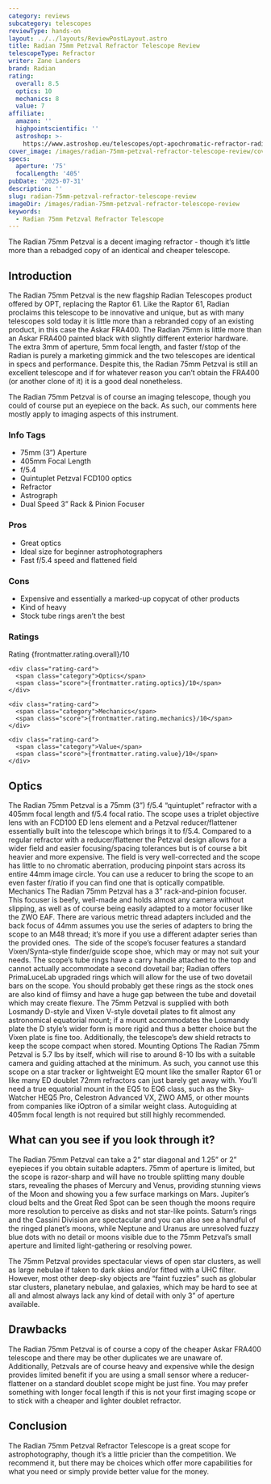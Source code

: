 ```yaml
---
category: reviews
subcategory: telescopes
reviewType: hands-on
layout: ../../layouts/ReviewPostLayout.astro
title: Radian 75mm Petzval Refractor Telescope Review
telescopeType: Refractor
writer: Zane Landers
brand: Radian
rating:
  overall: 8.5
  optics: 10
  mechanics: 8
  value: 7
affiliate:
  amazon: ''
  highpointscientific: ''
  astroshop: >-
    https://www.astroshop.eu/telescopes/opt-apochromatic-refractor-radian-ap-75-405-petzval-ota/p,77131
cover_image: /images/radian-75mm-petzval-refractor-telescope-review/cover.webp
specs:
  aperture: '75'
  focalLength: '405'
pubDate: '2025-07-31'
description: ''
slug: radian-75mm-petzval-refractor-telescope-review
imageDir: /images/radian-75mm-petzval-refractor-telescope-review
keywords:
  - Radian 75mm Petzval Refractor Telescope
---
```


<p class="highlight">The Radian 75mm Petzval is a decent imaging refractor - though it’s little more than a rebadged copy of an identical and cheaper telescope.</p>
<h2>Introduction</h2>

<p>The Radian 75mm Petzval is the new flagship Radian Telescopes product offered by OPT, replacing the Raptor 61. Like the Raptor 61, Radian proclaims this telescope to be innovative and unique, but as with many telescopes sold today it is little more than a rebranded copy of an existing product, in this case the Askar FRA400. The Radian 75mm is little more than an Askar FRA400 painted black with slightly different exterior hardware. The extra 3mm of aperture, 5mm focal length, and faster f/stop of the Radian is purely a marketing gimmick and the two telescopes are identical in specs and performance. Despite this, the Radian 75mm Petzval is still an excellent telescope and if for whatever reason you can’t obtain the FRA400 (or another clone of it) it is a good deal nonetheless.</p>
<p>The Radian 75mm Petzval is of course an imaging telescope, though you could of course put an eyepiece on the back. As such, our comments here mostly apply to imaging aspects of this instrument.</p>
<section class="info-tags">
  <h3>Info Tags</h3>
  <ul>
    <li>75mm (3”) Aperture</li>
    <li>405mm Focal Length</li>
    <li>f/5.4</li>
    <li>Quintuplet Petzval FCD100 optics</li>
    <li>Refractor</li>
    <li>Astrograph</li>
    <li>Dual Speed 3” Rack & Pinion Focuser</li>
  </ul>
</section>

<section class="pros-cons">
  <div class="pros-block">
    <h3>Pros</h3>
    <ul>
        <li>Great optics</li>
        <li>Ideal size for beginner astrophotographers</li>
        <li>Fast f/5.4 speed and flattened field</li>
    </ul>
  </div>
  <div class="cons-block">
    <h3>Cons</h3>
    <ul>
        <li>Expensive and essentially a marked-up copycat of other products</li>
        <li>Kind of heavy</li>
        <li>Stock tube rings aren’t the best</li>
    </ul>
  </div>
</section>

<section class="ratings">
  <h3>Ratings</h3>
  <div class="ratings-grid">
    <div class="rating-card">
      <span class="category">Rating</span>
      <span class="score">{frontmatter.rating.overall}/10</span>
    </div>

    <div class="rating-card">
      <span class="category">Optics</span>
      <span class="score">{frontmatter.rating.optics}/10</span>
    </div>

    <div class="rating-card">
      <span class="category">Mechanics</span>
      <span class="score">{frontmatter.rating.mechanics}/10</span>
    </div>

    <div class="rating-card">
      <span class="category">Value</span>
      <span class="score">{frontmatter.rating.value}/10</span>
    </div>
  </div>
</section>

<Affiliates affiliate={frontmatter.affiliate} />

<h2>Optics</h2>

The Radian 75mm Petzval is a 75mm (3”) f/5.4 “quintuplet” refractor with a 405mm focal length and f/5.4 focal ratio. The scope uses a triplet objective lens with an FCD100 ED lens element and a Petzval reducer/flattener essentially built into the telescope which brings it to f/5.4. Compared to a regular refractor with a reducer/flattener the Petzval design allows for a wider field and easier focusing/spacing tolerances but is of course a bit heavier and more expensive. The field is very well-corrected and the scope has little to no chromatic aberration, producing pinpoint stars across its entire 44mm image circle. You can use a reducer to bring the scope to an even faster f/ratio if you can find one that is optically compatible.
Mechanics
The Radian 75mm Petzval has a 3” rack-and-pinion focuser. This focuser is beefy, well-made and holds almost any camera without slipping, as well as of course being easily adapted to a motor focuser like the ZWO EAF. There are various metric thread adapters included and the back focus of 44mm assumes you use the series of adapters to bring the scope to an M48 thread; it’s more if you use a different adapter series than the provided ones. 
The side of the scope’s focuser features a standard Vixen/Synta-style finder/guide scope shoe, which may or may not suit your needs. The scope’s tube rings have a carry handle attached to the top and cannot actually accommodate a second dovetail bar; Radian offers PrimaLuceLab upgraded rings which will allow for the use of two dovetail bars on the scope. You should probably get these rings as the stock ones are also kind of flimsy and have a huge gap between the tube and dovetail which may create flexure.
The 75mm Petzval is supplied with both Losmandy D-style and Vixen V-style dovetail plates to fit almost any astronomical equatorial mount; if a mount accommodates the Losmandy plate the D style’s wider form is more rigid and thus a better choice but the Vixen plate is fine too.
Additionally, the telescope’s dew shield retracts to keep the scope compact when stored.
Mounting Options
The Radian 75mm Petzval is 5.7 lbs by itself, which will rise to around 8-10 lbs with a suitable camera and guiding attached at the minimum. As such, you cannot use this scope on a star tracker or lightweight EQ mount like the smaller Raptor 61 or like many ED doublet 72mm refractors can just barely get away with. You’ll need a true equatorial mount in the EQ5 to EQ6 class, such as the Sky-Watcher HEQ5 Pro, Celestron Advanced VX, ZWO AM5, or other mounts from companies like iOptron of a similar weight class. Autoguiding at 405mm focal length is not required but still highly recommended.
<h2>What can you see if you look through it?</h2>

<p>The Radian 75mm Petzval can take a 2” star diagonal and 1.25” or 2” eyepieces if you obtain suitable adapters. 75mm of aperture is limited, but the scope is razor-sharp and will have no trouble splitting many double stars, revealing the phases of Mercury and Venus, providing stunning views of the Moon and showing you a few surface markings on Mars. Jupiter’s cloud belts and the Great Red Spot can be seen though the moons require more resolution to perceive as disks and not star-like points. Saturn’s rings and the Cassini Division are spectacular and you can also see a handful of the ringed planet’s moons, while Neptune and Uranus are unresolved fuzzy blue dots with no detail or moons visible due to the 75mm Petzval’s small aperture and limited light-gathering or resolving power.</p>
<p>The 75mm Petzval provides spectacular views of open star clusters, as well as large nebulae if taken to dark skies and/or fitted with a UHC filter. However, most other deep-sky objects are “faint fuzzies” such as globular star clusters, planetary nebulae, and galaxies, which may be hard to see at all and almost always lack any kind of detail with only 3” of aperture available.</p>
<h2>Drawbacks</h2>

<p>The Radian 75mm Petzval is of course a copy of the cheaper Askar FRA400 telescope and there may be other duplicates we are unaware of. Additionally, Petzvals are of course heavy and expensive while the design provides limited benefit if you are using a small sensor where a reducer-flattener on a standard doublet scope might be just fine. You may prefer something with longer focal length if this is not your first imaging scope or to stick with a cheaper and lighter doublet refractor.</p>
<h2>Conclusion</h2>

<p>The Radian 75mm Petzval Refractor Telescope is a great scope for astrophotography, though it’s a little pricier than the competition. We recommend it, but there may be choices which offer more capabilities for what you need or simply provide better value for the money.</p>

